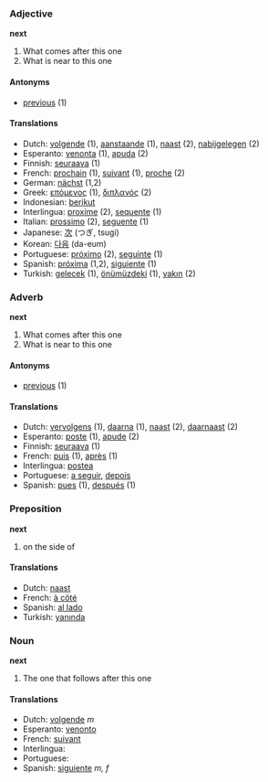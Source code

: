 ===Adjective===
'''next'''
#What comes after this one
#What is near to this one

====Antonyms====
*[[previous]] (1)

====Translations====
*Dutch: [[volgende]] (1), [[aanstaande]] (1), [[naast]] (2), [[nabijgelegen]] (2)
*Esperanto: [[venonta]] (1), [[apuda]] (2)
*Finnish: [[seuraava]] (1)
*French: [[prochain]] (1), [[suivant]] (1), [[proche]] (2)
*German: [[nächst]] (1,2)
*Greek: [[επόμενος]] (1), [[διπλανός]] (2)
*Indonesian: [[berikut]]
*Interlingua: [[proxime]] (2), [[sequente]] (1)
*Italian: [[prossimo]] (2), [[seguente]] (1)
*Japanese: [[次]] (つぎ, tsugi)
*Korean: [[다음]] (da-eum)
*Portuguese: [[próximo]] (2), [[seguinte]] (1)
*Spanish: [[próxima]] (1,2), [[siguiente]] (1)
*Turkish: [[gelecek]] (1), [[önümüzdeki]] (1), [[yakın]] (2)

===Adverb===
'''next'''
#What comes after this one
#What is near to this one

====Antonyms====
*[[previous]] (1)

====Translations====
*Dutch: [[vervolgens]] (1), [[daarna]] (1), [[naast]] (2), [[daarnaast]] (2)
*Esperanto: [[poste]] (1), [[apude]] (2)
*Finnish: [[seuraava]] (1)
*French: [[puis]] (1), [[après]] (1)
*Interlingua: [[postea]]
*Portuguese: [[a seguir]], [[depois]]
*Spanish: [[pues]] (1), [[después]] (1)

===Preposition===
'''next'''
#on the side of
====Translations====
*Dutch: [[naast]]
*French: [[à côté]]
*Spanish: [[al lado]]
*Turkish: [[yanında]]

===Noun===
'''next'''
#The one that follows after this one

====Translations====
*Dutch: [[volgende]] ''m''
*Esperanto: [[venonto]]
*French: [[suivant]]
*Interlingua: [[]]
*Portuguese: [[]]
*Spanish: [[siguiente]] ''m, f''